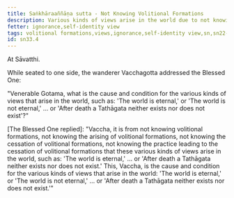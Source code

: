 ```yaml
---
title: Saṅkhāraaññāṇa sutta - Not Knowing Volitional Formations
description: Various kinds of views arise in the world due to not knowing volitional formations, the arising of volitional formations, the cessation of volitional formations, and the practice leading to the cessation of volitional formations.
fetter: ignorance,self-identity view
tags: volitional formations,views,ignorance,self-identity view,sn,sn22-34,sn33
id: sn33.4
---
```


At Sāvatthi.

While seated to one side, the wanderer Vacchagotta addressed the Blessed One:

"Venerable Gotama, what is the cause and condition for the various kinds of views that arise in the world, such as: 'The world is eternal,' or 'The world is not eternal,' ... or 'After death a Tathāgata neither exists nor does not exist'?"

[The Blessed One replied]: "Vaccha, it is from not knowing volitional formations, not knowing the arising of volitional formations, not knowing the cessation of volitional formations, not knowing the practice leading to the cessation of volitional formations that these various kinds of views arise in the world, such as: 'The world is eternal,' ... or 'After death a Tathāgata neither exists nor does not exist.' This, Vaccha, is the cause and condition for the various kinds of views that arise in the world: 'The world is eternal,' or 'The world is not eternal,' ... or 'After death a Tathāgata neither exists nor does not exist.'"